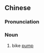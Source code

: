 {{also|打气筒}}
==Chinese==
{{zh-forms|s=打气筒|type=21}}

===Pronunciation===
{{zh-pron
|m=dǎqìtǒng
|cat=n
}}

===Noun===
{{zh-noun}}

# bike [[pump]]